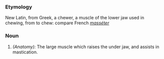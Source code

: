 ===Etymology===
New Latin, from Greek, a chewer, a muscle of the lower jaw used in chewing, from to chew: compare French ''[[masséter]]'' 
===Noun===
#''(Anatomy):'' The large muscle which raises the under jaw, and assists in mastication.